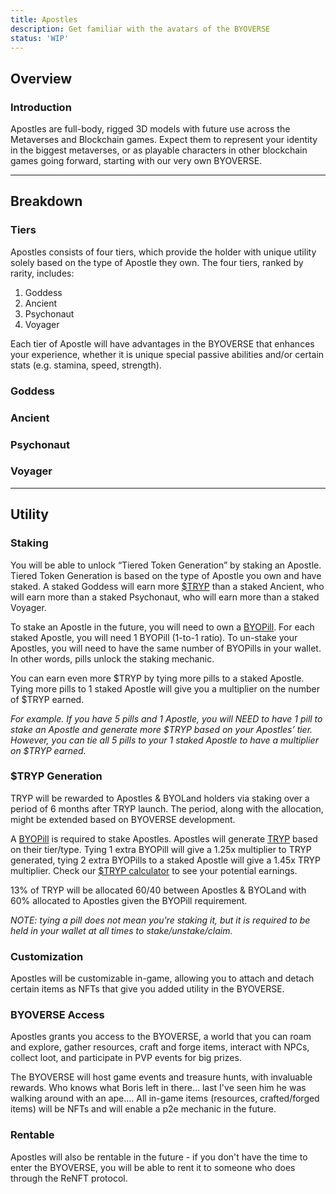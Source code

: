 ```yaml
---
title: Apostles
description: Get familiar with the avatars of the BYOVERSE
status: 'WIP'
---
```



<Player src="apostles-promo.mp4" />

## Overview
### Introduction

Apostles are full-body, rigged 3D models with future use across the Metaverses and Blockchain games. Expect them to represent your identity in the biggest metaverses, or as playable characters in other blockchain games going forward, starting with our very own BYOVERSE.

---

## Breakdown
### Tiers
Apostles consists of four tiers, which provide the holder with unique utility solely based on the type of Apostle they own. The four tiers, ranked by rarity, includes:

1. Goddess
2. Ancient
3. Psychonaut
4. Voyager

Each tier of Apostle will have advantages in the BYOVERSE that enhances your experience, whether it is unique special passive abilities and/or certain stats (e.g. stamina, speed, strength).

### Goddess
<Infographic src="/docs/byopills-goddess-properties.jpg" description="Breakdown of Goddess properties" credit="0xseba"/>

### Ancient
<Infographic src="/docs/byopills-ancient-properties.jpg" description="Breakdown of Ancient properties" credit="0xseba"/>

### Psychonaut
<Infographic src="/docs/byopills-psychonaut-properties.jpg" description="Breakdown of Psychonaut properties" credit="0xseba"/>

### Voyager
<Infographic src="/docs/byopills-voyager-properties.jpg" description="Breakdown of Voyager properties" credit="0xseba"/>

---

## Utility

### Staking
You will be able to unlock “Tiered Token Generation” by staking an Apostle. Tiered Token Generation is based on the type of Apostle you own and have staked. A staked Goddess will earn more [$TRYP](/docs/tryp/) than a staked Ancient, who will earn more than a staked Psychonaut, who will earn more than a staked Voyager.

To stake an Apostle in the future, you will need to own a [BYOPill](/docs/byopills/). For each staked Apostle, you will need 1 BYOPill (1-to-1 ratio). To un-stake your Apostles, you will need to have the same number of BYOPills in your wallet. In other words, pills unlock the staking mechanic.

You can earn even more $TRYP by tying more pills to a staked Apostle. Tying more pills to 1 staked Apostle will give you a multiplier on the number of $TRYP earned.

*‍For example. If you have 5 pills and 1 Apostle, you will NEED to have 1 pill to stake an Apostle and generate more $TRYP based on your Apostles’ tier. However, you can tie all 5 pills to your 1 staked Apostle to have a multiplier on $TRYP earned.*

### $TRYP Generation
TRYP will be rewarded to Apostles & BYOLand holders via staking over a period of 6 months after TRYP launch. The period, along with the allocation, might be extended based on BYOVERSE development.

A [BYOPill](/docs/byopills) is required to stake Apostles. Apostles will generate [TRYP](/docs/tryp) based on their tier/type. Tying 1 extra BYOPill will give a 1.25x multiplier to TRYP generated, tying 2 extra BYOPills to a staked Apostle will give a 1.45x TRYP multiplier. Check our [$TRYP calculator](/docs/tryp-calculator#apostles) to see your potential earnings.

13% of TRYP will be allocated 60/40 between Apostles & BYOLand with 60% allocated to Apostles given the BYOPill requirement. 

*NOTE: tying a pill does not mean you're staking it, but it is required to be held in your wallet at all times to stake/unstake/claim.*

### Customization
Apostles will be customizable in-game, allowing you to attach and detach certain items as NFTs that give you added utility in the BYOVERSE.

### BYOVERSE Access
Apostles grants you access to the BYOVERSE, a world that you can roam and explore, gather resources, craft and forge items, interact with NPCs, collect loot, and participate in PVP events for big prizes. 

The BYOVERSE will host game events and treasure hunts, with invaluable rewards. Who knows what Boris left in there... last I've seen him he was walking around with an ape.... All in-game items (resources, crafted/forged items) will be NFTs and will enable a p2e mechanic in the future.

### Rentable
Apostles will also be rentable in the future - if you don't have the time to enter the BYOVERSE, you will be able to rent it to someone who does through the ReNFT protocol.
